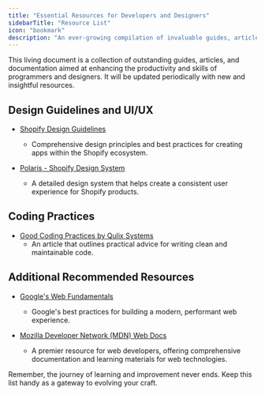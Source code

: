 ```yaml
---
title: "Essential Resources for Developers and Designers"
sidebarTitle: "Resource List"
icon: "bookmark"
description: "An ever-growing compilation of invaluable guides, articles, and documentation to elevate the skills of developers and designers."
---
```


This living document is a collection of outstanding guides, articles, and documentation aimed at enhancing the productivity and skills of programmers and designers. It will be updated periodically with new and insightful resources.

## Design Guidelines and UI/UX

- [Shopify Design Guidelines](https://shopify.dev/docs/apps/design-guidelines)
  - Comprehensive design principles and best practices for creating apps within the Shopify ecosystem.

- [Polaris - Shopify Design System](https://polaris.shopify.com/)
  - A detailed design system that helps create a consistent user experience for Shopify products.

## Coding Practices

- [Good Coding Practices by Qulix Systems](https://www.qulix.com/about/blog/good-coding-practices/)
  - An article that outlines practical advice for writing clean and maintainable code.

## Additional Recommended Resources

- [Google's Web Fundamentals](https://developers.google.com/web/fundamentals)
  - Google's best practices for building a modern, performant web experience.

- [Mozilla Developer Network (MDN) Web Docs](https://developer.mozilla.org/)
  - A premier resource for web developers, offering comprehensive documentation and learning materials for web technologies.

Remember, the journey of learning and improvement never ends. Keep this list handy as a gateway to evolving your craft.

